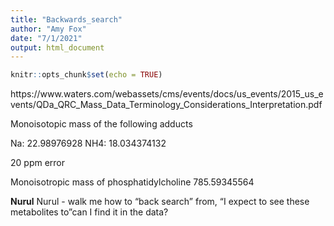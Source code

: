 ```yaml
---
title: "Backwards_search"
author: "Amy Fox"
date: "7/1/2021"
output: html_document
---
```


```r
knitr::opts_chunk$set(echo = TRUE)
```

https://www.waters.com/webassets/cms/events/docs/us_events/2015_us_events/QDa_QRC_Mass_Data_Terminology_Considerations_Interpretation.pdf


Monoisotopic mass of the following adducts

Na: 22.98976928
NH4: 18.034374132

20 ppm error 

Monoisotropic mass of phosphatidylcholine
785.59345564


**Nurul**
Nurul - walk me how to "back search" from, "I expect to see these metabolites to "can I find it in the data?